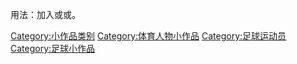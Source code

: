 {{hiddencat}}
{{Catnav|頁面分類|人类社会|文化|体育|体育人物小作品}}
{{Catnav|頁面分類|人物|人物小作品|各职业人物小作品|体育人物小作品}}
{{Catnav|頁面分類|人物|各職業人物|运动员|足球运动员}}
{{Catnav|頁面分類|人物|各職業人物|各职业人物小作品|体育人物小作品}}
{{Catnav|頁面分類|...|文化|体育|体育人物小作品}}

用法：加入{{tl|Soccer-bio-stub}}或{{tl|Soccer-player-stub}}或{{tl|足球运动员小作品}}。

[[Category:小作品类别|Category:小作品类别]]
[[Category:体育人物小作品|Category:体育人物小作品]]
[[Category:足球运动员|Category:足球运动员]]
[[Category:足球小作品|Category:足球小作品]]